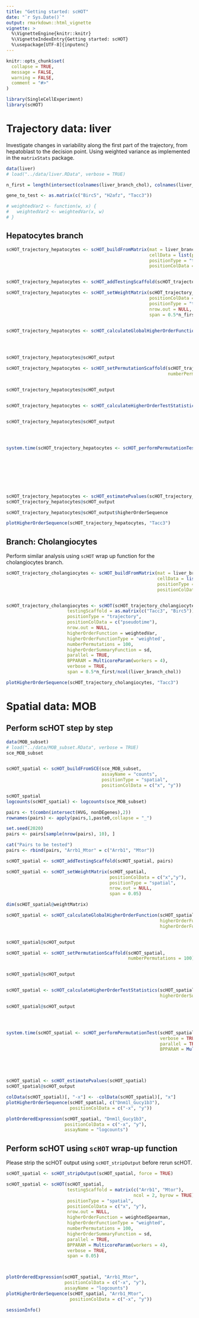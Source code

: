```yaml
---
title: "Getting started: scHOT"
date: "`r Sys.Date()`"
output: rmarkdown::html_vignette
vignette: >
  %\VignetteEngine{knitr::knitr}
  %\VignetteIndexEntry{Getting started: scHOT}
  %\usepackage[UTF-8]{inputenc}
---
```


```r
knitr::opts_chunk$set(
  collapse = TRUE,
  message = FALSE,
  warning = FALSE,
  comment = "#>"
)
```



```r
library(SingleCellExperiment)
library(scHOT)
```


# Trajectory data: liver

Investigate changes in variability along the first part of the trajectory,
from hepatoblast to the decision point. Using weighted variance as implemented
in the `matrixStats` package.

```r
data(liver)
# load("../data/liver.RData", verbose = TRUE)
```


```r
n_first = length(intersect(colnames(liver_branch_chol), colnames(liver_branch_hep)))

gene_to_test <- as.matrix(c("Birc5", "H2afz", "Tacc3"))

# weightedVar2 <- function(w, x) {
#   weightedVar2 <- weightedVar(x, w)
# }
```

## Hepatocytes branch

```r
scHOT_trajectory_hepatocytes <- scHOT_buildFromMatrix(mat = liver_branch_hep,
                                                      cellData = list(pseudotime = liver_pseudotime_hep),
                                                      positionType = "trajectory",
                                                      positionColData = "pseudotime")


scHOT_trajectory_hepatocytes <- scHOT_addTestingScaffold(scHOT_trajectory_hepatocytes, gene_to_test)

scHOT_trajectory_hepatocytes <- scHOT_setWeightMatrix(scHOT_trajectory_hepatocytes,
                                                      positionColData = c("pseudotime"),
                                                      positionType = "trajectory",
                                                      nrow.out = NULL,
                                                      span = 0.5*n_first/ncol(liver_branch_hep))


scHOT_trajectory_hepatocytes <- scHOT_calculateGlobalHigherOrderFunction(scHOT_trajectory_hepatocytes, 
                                                                         higherOrderFunction = matrixStats::weightedVar,
                                                                         higherOrderFunctionType = "weighted")


scHOT_trajectory_hepatocytes@scHOT_output

scHOT_trajectory_hepatocytes <- scHOT_setPermutationScaffold(scHOT_trajectory_hepatocytes, 
                                                             numberPermutations = 100)


scHOT_trajectory_hepatocytes@scHOT_output


scHOT_trajectory_hepatocytes <- scHOT_calculateHigherOrderTestStatistics(scHOT_trajectory_hepatocytes,
                                                                         higherOrderSummaryFunction = sd)

scHOT_trajectory_hepatocytes@scHOT_output




system.time(scHOT_trajectory_hepatocytes <- scHOT_performPermutationTest(scHOT_trajectory_hepatocytes, 
                                                                         verbose = TRUE,
                                                                         parallel = TRUE,
                                                                         BPPARAM = MulticoreParam(workers = 4)))





scHOT_trajectory_hepatocytes <- scHOT_estimatePvalues(scHOT_trajectory_hepatocytes)
scHOT_trajectory_hepatocytes@scHOT_output

scHOT_trajectory_hepatocytes@scHOT_output$higherOrderSequence

plotHigherOrderSequence(scHOT_trajectory_hepatocytes, "Tacc3")
```



## Branch: Cholangiocytes

Perform similar analysis using `scHOT` wrap up function for the cholangiocytes branch.

```r
scHOT_trajectory_cholangiocytes <- scHOT_buildFromMatrix(mat = liver_branch_chol,
                                                         cellData = list(pseudotime = liver_pseudotime_chol),
                                                         positionType = "trajectory",
                                                         positionColData = "pseudotime")


scHOT_trajectory_cholangiocytes <- scHOT(scHOT_trajectory_cholangiocytes,
                       testingScaffold = as.matrix(c("Tacc3", "Birc5")),
                       positionType = "trajectory",
                       positionColData = c("pseudotime"),
                       nrow.out = NULL,
                       higherOrderFunction = weightedVar,
                       higherOrderFunctionType = 'weighted',
                       numberPermutations = 100,
                       higherOrderSummaryFunction = sd,
                       parallel = TRUE,
                       BPPARAM = MulticoreParam(workers = 4),
                       verbose = TRUE,
                       span = 0.5*n_first/ncol(liver_branch_chol))

plotHigherOrderSequence(scHOT_trajectory_cholangiocytes, "Tacc3")


```





# Spatial data: MOB

## Perform scHOT step by step

```r
data(MOB_subset)
# load("../data/MOB_subset.RData", verbose = TRUE)
sce_MOB_subset


scHOT_spatial <- scHOT_buildFromSCE(sce_MOB_subset,
                                    assayName = "counts",
                                    positionType = "spatial",
                                    positionColData = c("x", "y"))
```




```r
scHOT_spatial
logcounts(scHOT_spatial) <- logcounts(sce_MOB_subset)

pairs <- t(combn(intersect(HVG, nonDEgenes),2))
rownames(pairs) <- apply(pairs,1,paste0,collapse = "_")

set.seed(2020)
pairs <- pairs[sample(nrow(pairs), 10), ]

cat("Pairs to be tested")
pairs <- rbind(pairs, "Arrb1_Mtor" = c("Arrb1", "Mtor"))

scHOT_spatial <- scHOT_addTestingScaffold(scHOT_spatial, pairs)

scHOT_spatial <- scHOT_setWeightMatrix(scHOT_spatial,
                                       positionColData = c("x","y"),
                                       positionType = "spatial",
                                       nrow.out = NULL,
                                       span = 0.05)

dim(scHOT_spatial@weightMatrix)

scHOT_spatial <- scHOT_calculateGlobalHigherOrderFunction(scHOT_spatial, 
                                                          higherOrderFunction = weightedSpearman,
                                                          higherOrderFunctionType = "weighted")


scHOT_spatial@scHOT_output

scHOT_spatial <- scHOT_setPermutationScaffold(scHOT_spatial, 
                                              numberPermutations = 100)


scHOT_spatial@scHOT_output


scHOT_spatial <- scHOT_calculateHigherOrderTestStatistics(scHOT_spatial,
                                                          higherOrderSummaryFunction = sd)

scHOT_spatial@scHOT_output




system.time(scHOT_spatial <- scHOT_performPermutationTest(scHOT_spatial, 
                                                          verbose = TRUE,
                                                          parallel = TRUE,
                                                          BPPARAM = MulticoreParam(workers = 4)))





scHOT_spatial <- scHOT_estimatePvalues(scHOT_spatial)
scHOT_spatial@scHOT_output

colData(scHOT_spatial)[, "-x"] <- -colData(scHOT_spatial)[, "x"]
plotHigherOrderSequence(scHOT_spatial, c("Dnm1l_Gucy1b3"),
                        positionColData = c("-x", "y"))

plotOrderedExpression(scHOT_spatial, "Dnm1l_Gucy1b3",
                      positionColData = c("-x", "y"),
                      assayName = "logcounts")


```

## Perform scHOT using `scHOT` wrap-up function

Please strip the scHOT output using `scHOT_stripOutput` before rerun scHOT. 
```r
scHOT_spatial <- scHOT_stripOutput(scHOT_spatial, force = TRUE)
```


```r
scHOT_spatial <- scHOT(scHOT_spatial,
                       testingScaffold = matrix(c("Arrb1", "Mtor"), 
                                                ncol = 2, byrow = TRUE),
                       positionType = "spatial",
                       positionColData = c("x", "y"),
                       nrow.out = NULL,
                       higherOrderFunction = weightedSpearman,
                       higherOrderFunctionType = "weighted",
                       numberPermutations = 100,
                       higherOrderSummaryFunction = sd,
                       parallel = TRUE,
                       BPPARAM = MulticoreParam(workers = 4),
                       verbose = TRUE,
                       span = 0.05)



plotOrderedExpression(scHOT_spatial, "Arrb1_Mtor",
                      positionColData = c("-x", "y"),
                      assayName = "logcounts")
plotHigherOrderSequence(scHOT_spatial, "Arrb1_Mtor",
                        positionColData = c("-x", "y"))

```




```r
sessionInfo()
```
